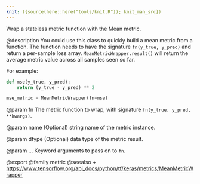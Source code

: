 ```yaml
---
knit: ({source(here::here("tools/knit.R")); knit_man_src})
---
```

Wrap a stateless metric function with the Mean metric.

@description
You could use this class to quickly build a mean metric from a function. The
function needs to have the signature `fn(y_true, y_pred)` and return a
per-sample loss array. `MeanMetricWrapper.result()` will return
the average metric value across all samples seen so far.

For example:

```python
def mse(y_true, y_pred):
    return (y_true - y_pred) ** 2

mse_metric = MeanMetricWrapper(fn=mse)
```

@param fn
The metric function to wrap, with signature
`fn(y_true, y_pred, **kwargs)`.

@param name
(Optional) string name of the metric instance.

@param dtype
(Optional) data type of the metric result.

@param ...
Keyword arguments to pass on to `fn`.

@export
@family metric
@seealso
+ <https://www.tensorflow.org/api_docs/python/tf/keras/metrics/MeanMetricWrapper>
